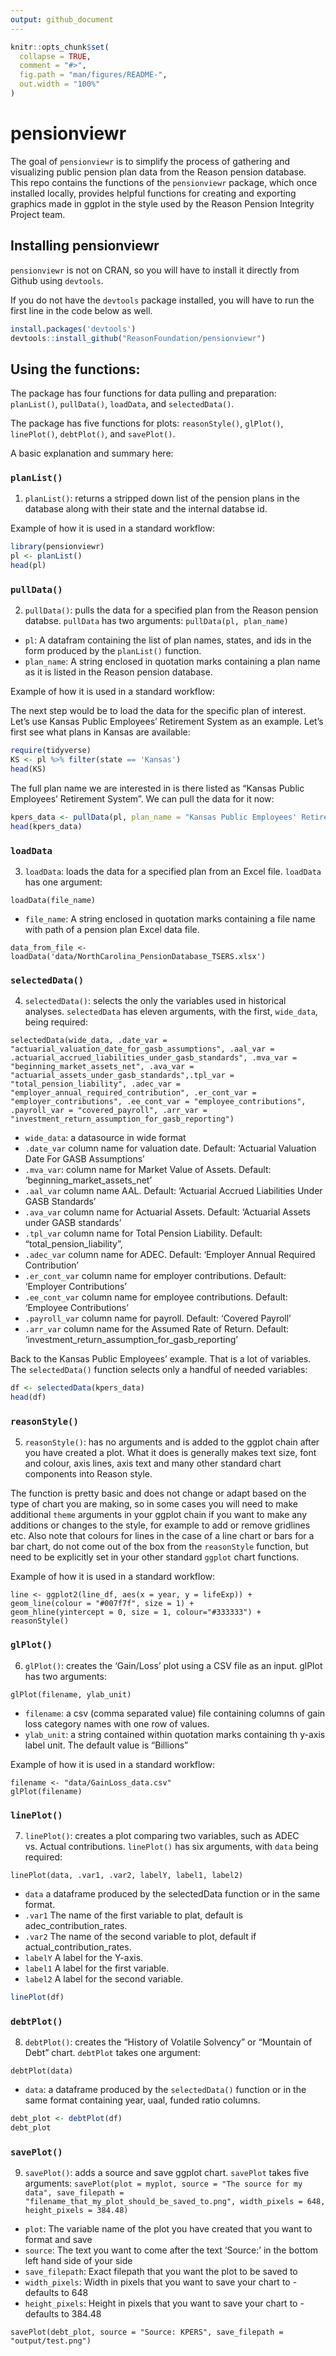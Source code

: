 ```yaml
---
output: github_document
---
```


<!-- README.md is generated from README.Rmd. Please edit that file -->

```r
knitr::opts_chunk$set(
  collapse = TRUE,
  comment = "#>",
  fig.path = "man/figures/README-",
  out.width = "100%"
)
```
# pensionviewr

The goal of `pensionviewr` is to simplify the process of gathering and visualizing public pension plan data from the Reason pension database. This repo contains the functions of the `pensionviewr` package, which once installed locally, provides helpful functions for creating and exporting graphics made in ggplot in the style used by the Reason Pension Integrity Project team.

## Installing pensionviewr

`pensionviewr` is not on CRAN, so you will have to install it directly from Github using `devtools`. 

If you do not have the `devtools` package installed, you will have to run the first line in the code below as well. 

``` r
install.packages('devtools')
devtools::install_github("ReasonFoundation/pensionviewr")
```

## Using the functions:

The package has four functions for data pulling and preparation: `planList()`, `pullData()`, `loadData`, and `selectedData()`.

The package has five functions for plots: `reasonStyle()`, `glPlot()`, `linePlot()`, `debtPlot()`, and `savePlot()`.

A basic explanation and summary here:

### `planList()`

1. `planList()`: returns a stripped down list of the pension plans in the database along with their state and the internal databse id.

Example of how it is used in a standard workflow:

```r
library(pensionviewr)
pl <- planList()
head(pl)
```

### `pullData()`

2. `pullData()`:  pulls the data for a specified plan from the Reason pension databse. `pullData` has two arguments:
`pullData(pl, plan_name)`

* `pl`: A datafram containing the list of plan names, states, and ids in the form produced by the `planList()` function.
* `plan_name`: A string enclosed in quotation marks containing a plan name as it is listed in the Reason pension database.

Example of how it is used in a standard workflow:

The next step would be to load the data for the specific plan of interest. Let's use Kansas Public Employees' Retirement System as an example. Let's first see what plans in Kansas are available:

```r
require(tidyverse)
KS <- pl %>% filter(state == 'Kansas')
head(KS)
```

The full plan name we are interested in is there listed as "Kansas Public Employees' Retirement System". We can pull the data for it now:

```r
kpers_data <- pullData(pl, plan_name = "Kansas Public Employees' Retirement System")
head(kpers_data)
```

### `loadData`

3. `loadData`: loads the data for a specified plan from an Excel file. `loadData` has one argument:

`loadData(file_name)`

* `file_name`: A string enclosed in quotation marks containing a file name with path of a pension plan Excel data file.

```
data_from_file <- loadData('data/NorthCarolina_PensionDatabase_TSERS.xlsx')
```

### `selectedData()`

4. `selectedData()`: selects the only the variables used in historical analyses. `selectedData` has eleven arguments, with the first, `wide_data`, being required:

`selectedData(wide_data, .date_var = "actuarial_valuation_date_for_gasb_assumptions", .aal_var = .actuarial_accrued_liabilities_under_gasb_standards", .mva_var = "beginning_market_assets_net", .ava_var = "actuarial_assets_under_gasb_standards",.tpl_var = "total_pension_liability", .adec_var = "employer_annual_required_contribution", .er_cont_var = "employer_contributions", .ee_cont_var = "employee_contributions", .payroll_var = "covered_payroll", .arr_var = "investment_return_assumption_for_gasb_reporting")`

* `wide_data`: a datasource in wide format
* `.date_var` column name for valuation date. Default: 'Actuarial Valuation Date For GASB Assumptions'
* `.mva_var`: column name for Market Value of Assets. Default: 'beginning_market_assets_net'
* `.aal_var` column name AAL. Default: 'Actuarial Accrued Liabilities Under GASB Standards'
* `.ava_var` column name for Actuarial Assets. Default: 'Actuarial Assets under GASB standards'
* `.tpl_var` column name for Total Pension Liability. Default: "total_pension_liability",
* `.adec_var` column name for ADEC. Default: 'Employer Annual Required Contribution'
* `.er_cont_var` column name for employer contributions. Default: 'Employer Contributions'
* `.ee_cont_var` column name for employee contributions. Default: 'Employee Contributions'
* `.payroll_var` column name for payroll. Default: 'Covered Payroll'
* `.arr_var` column name for the Assumed Rate of Return. Default: 'investment_return_assumption_for_gasb_reporting'

Back to the Kansas Public Employees' example. That is a lot of variables. The `selectedData()` function selects only a handful of needed variables:

```r
df <- selectedData(kpers_data)
head(df)
```

### `reasonStyle()`

5. `reasonStyle()`: has no arguments and is added to the ggplot chain after you have created a plot. What it does is generally makes text size, font and colour, axis lines, axis text and many other standard chart components into Reason style. 

The function is pretty basic and does not change or adapt based on the type of chart you are making, so in some cases you will need to make additional `theme` arguments in your ggplot chain if you want to make any additions or changes to the style, for example to add or remove gridlines etc. Also note that colours for lines in the case of a line chart or bars for a bar chart, do not come out of the box from the `reasonStyle` function, but need to be explicitly set in your other standard `ggplot` chart functions.

Example of how it is used in a standard workflow:

```
line <- ggplot2(line_df, aes(x = year, y = lifeExp)) +
geom_line(colour = "#007f7f", size = 1) +
geom_hline(yintercept = 0, size = 1, colour="#333333") +
reasonStyle()
```

### `glPlot()`

6. `glPlot()`: creates the 'Gain/Loss' plot using a CSV file as an input. glPlot has two arguments:

`glPlot(filename, ylab_unit)`

* `filename`: a csv (comma separated value) file containing columns of gain loss category names with one row of values.
* `ylab_unit`: a string contained within quotation marks containing th y-axis label unit. The default value is "Billions"

Example of how it is used in a standard workflow:

```
filename <- "data/GainLoss_data.csv"
glPlot(filename)
```

### `linePlot()`

7. `linePlot()`: creates a plot comparing two variables, such as ADEC vs. Actual contributions. `linePlot()` has six arguments, with `data` being required:

`linePlot(data, .var1, .var2, labelY, label1, label2)`

* `data` a dataframe produced by the selectedData function or in the same format.
* `.var1` The name of the first variable to plat, default is adec_contribution_rates.
* `.var2` The name of the second variable to plot, default if actual_contribution_rates.
* `labelY` A label for the Y-axis.
* `label1` A label for the first variable.
* `label2` A label for the second variable.

```r
linePlot(df)
```

### `debtPlot()`

8. `debtPlot()`: creates the "History of Volatile Solvency" or "Mountain of Debt" chart. `debtPlot` takes one argument:

`debtPlot(data)`

* `data`: a dataframe produced by the `selectedData()` function or in the same format containing year, uaal, funded ratio columns.

```r
debt_plot <- debtPlot(df)
debt_plot
```

### `savePlot()`

9. `savePlot()`: adds a source and save ggplot chart. `savePlot` takes five arguments:
`savePlot(plot = myplot, source = "The source for my data", save_filepath = "filename_that_my_plot_should_be_saved_to.png", width_pixels = 648, height_pixels = 384.48)`

* `plot`: The variable name of the plot you have created that you want to format and save
* `source`: The text you want to come after the text 'Source:' in the bottom left hand side of your side
* `save_filepath`: Exact filepath that you want the plot to be saved to
* `width_pixels`: Width in pixels that you want to save your chart to - defaults to 648
* `height_pixels`: Height in pixels that you want to save your chart to - defaults to 384.48

```
savePlot(debt_plot, source = "Source: KPERS", save_filepath = "output/test.png")
```


